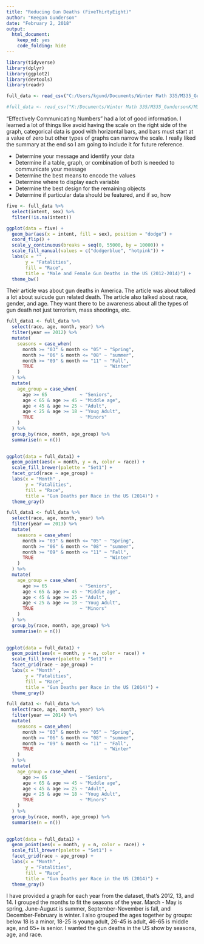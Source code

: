 ```yaml
---
title: "Reducing Gun Deaths (FiveThirtyEight)"
author: "Keegan Gunderson"
date: "February 2, 2018"
output: 
  html_document: 
    keep_md: yes
    code_folding: hide 
---
```


```r
library(tidyverse)
library(dplyr)
library(ggplot2)
library(devtools)
library(readr)

full_data <- read_csv("C:/Users/kgund/Documents/Winter Math 335/M335_GundersonK/M335_Tasks/Case_Study_04/analysis/full_data.csv")

#full_data <- read_csv("K:/Documents/Winter Math 335/M335_GundersonK/M335_Tasks/Case_Study_04/analysis/full_data.csv")

```


"Effectively Communicating Numbers" had a lot of good information. I learned a lot of things like avoid having the scale on the right side of the graph, categorical data is good with horizontal bars, and bars must start at a value of zero but other types of graphs can narrow the scale. I really liked the summary at the end so I am going to include it for future reference. 

 * Determine your message and identify your data
 * Determine if a table, graph, or combination of both is needed to communicate your message
 * Determine the best means to encode the values
 * Determine where to display each variable
 * Determine the best design for the remaining objects
 * Determine if particular data should be featured, and if so, how




```r
five <- full_data %>%
  select(intent, sex) %>%
  filter(!is.na(intent))

ggplot(data = five) +
  geom_bar(aes(x = intent, fill = sex), position = "dodge") +
  coord_flip() +
  scale_y_continuous(breaks = seq(0, 55000, by = 10000)) +
  scale_fill_manual(values = c("dodgerblue", "hotpink")) +
  labs(x = "" , 
       y = "Fatalities", 
       fill = "Race",
       title = "Male and Female Gun Deaths in the US (2012-2014)") +
  theme_bw()


```

Their article was about gun deaths in America. The article was about talked a lot about suicude gun related death. The article also talked about  race, gender, and age. They want there to be awareness about all the types of gun death not just terrorism, mass shootings, etc. 



```r

full_data1 <- full_data %>%
  select(race, age, month, year) %>%
  filter(year == 2012) %>%
  mutate(
    seasons = case_when(
      month >= "03" & month <= "05" ~ "Spring",
      month >= "06" & month <= "08" ~ "summer",
      month >= "09" & month <= "11" ~ "Fall",
      TRUE                          ~ "Winter"
    )
  ) %>%
  mutate(
    age_group = case_when(
      age >= 65            ~ "Seniors",
      age < 65 & age >= 45 ~ "Middle age",
      age < 45 & age >= 25 ~ "Adult",
      age < 25 & age >= 18 ~ "Youg Adult", 
      TRUE                 ~ "Minors"
    )
  ) %>%
  group_by(race, month, age_group) %>%
  summarise(n = n())

  
ggplot(data = full_data1) +
  geom_point(aes(x = month, y = n, color = race)) +
  scale_fill_brewer(palette = "Set1") +
  facet_grid(race ~ age_group) +
  labs(x = "Month" , 
       y = "Fatalities", 
       fill = "Race",
       title = "Gun Deaths per Race in the US (2014)") +
  theme_gray()
```


```r


full_data1 <- full_data %>%
  select(race, age, month, year) %>%
  filter(year == 2013) %>%
  mutate(
    seasons = case_when(
      month >= "03" & month <= "05" ~ "Spring",
      month >= "06" & month <= "08" ~ "summer",
      month >= "09" & month <= "11" ~ "Fall",
      TRUE                          ~ "Winter"
    )
  ) %>%
  mutate(
    age_group = case_when(
      age >= 65            ~ "Seniors",
      age < 65 & age >= 45 ~ "Middle age",
      age < 45 & age >= 25 ~ "Adult",
      age < 25 & age >= 18 ~ "Youg Adult", 
      TRUE                 ~ "Minors"
    )
  ) %>%
  group_by(race, month, age_group) %>%
  summarise(n = n())

  
ggplot(data = full_data1) +
  geom_point(aes(x = month, y = n, color = race)) +
  scale_fill_brewer(palette = "Set1") +
  facet_grid(race ~ age_group) +
  labs(x = "Month" , 
       y = "Fatalities", 
       fill = "Race",
       title = "Gun Deaths per Race in the US (2014)") +
  theme_gray()


```

```r


full_data1 <- full_data %>%
  select(race, age, month, year) %>%
  filter(year == 2014) %>%
  mutate(
    seasons = case_when(
      month >= "03" & month <= "05" ~ "Spring",
      month >= "06" & month <= "08" ~ "summer",
      month >= "09" & month <= "11" ~ "Fall",
      TRUE                          ~ "Winter"
    )
  ) %>%
  mutate(
    age_group = case_when(
      age >= 65            ~ "Seniors",
      age < 65 & age >= 45 ~ "Middle age",
      age < 45 & age >= 25 ~ "Adult",
      age < 25 & age >= 18 ~ "Youg Adult", 
      TRUE                 ~ "Minors"
    )
  ) %>%
  group_by(race, month, age_group) %>%
  summarise(n = n())

  
ggplot(data = full_data1) +
  geom_point(aes(x = month, y = n, color = race)) +
  scale_fill_brewer(palette = "Set1") +
  facet_grid(race ~ age_group) +
  labs(x = "Month" , 
       y = "Fatalities", 
       fill = "Race",
       title = "Gun Deaths per Race in the US (2014)") +
  theme_gray()

```


I have provided a graph for each year from the dataset, that's 2012, 13, and 14. I grouped the months to fit the seasons of the year. March - May is spring, June-August is summer, September-November is fall, and December-February is winter.  I also grouped the ages together by groups: below 18 is a minor, 18-25 is young adult, 26-45 is adult, 46-65 is middle age, and 65+ is senior.  I wanted the gun deaths in the US show by seasons, age, and race. 






